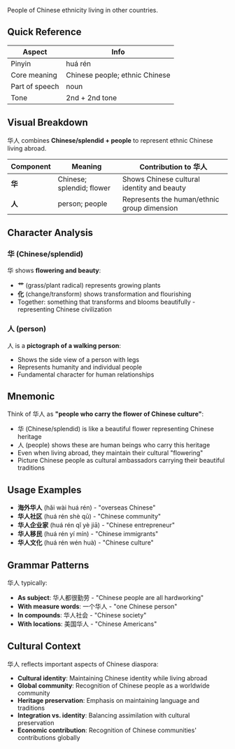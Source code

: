 People of Chinese ethnicity living in other countries.

## Quick Reference

| Aspect         | Info                           |
| -------------- | ------------------------------ |
| Pinyin         | huá rén                        |
| Core meaning   | Chinese people; ethnic Chinese |
| Part of speech | noun                           |
| Tone           | 2nd + 2nd tone                 |

## Visual Breakdown

华人 combines **Chinese/splendid + people** to represent ethnic Chinese living abroad.

| Component | Meaning                   | Contribution to 华人                        |
| --------- | ------------------------- | ------------------------------------------- |
| **华**    | Chinese; splendid; flower | Shows Chinese cultural identity and beauty  |
| **人**    | person; people            | Represents the human/ethnic group dimension |

## Character Analysis

### 华 (Chinese/splendid)

华 shows **flowering and beauty**:

- **艹** (grass/plant radical) represents growing plants
- **化** (change/transform) shows transformation and flourishing
- Together: something that transforms and blooms beautifully - representing Chinese civilization

### 人 (person)

人 is a **pictograph of a walking person**:

- Shows the side view of a person with legs
- Represents humanity and individual people
- Fundamental character for human relationships

## Mnemonic

Think of 华人 as **"people who carry the flower of Chinese culture"**:

- 华 (Chinese/splendid) is like a beautiful flower representing Chinese heritage
- 人 (people) shows these are human beings who carry this heritage
- Even when living abroad, they maintain their cultural "flowering"
- Picture Chinese people as cultural ambassadors carrying their beautiful traditions

## Usage Examples

- **海外华人** (hǎi wài huá rén) - "overseas Chinese"
- **华人社区** (huá rén shè qū) - "Chinese community"
- **华人企业家** (huá rén qǐ yè jiā) - "Chinese entrepreneur"
- **华人移民** (huá rén yí mín) - "Chinese immigrants"
- **华人文化** (huá rén wén huà) - "Chinese culture"

## Grammar Patterns

华人 typically:

- **As subject**: 华人都很勤劳 - "Chinese people are all hardworking"
- **With measure words**: 一个华人 - "one Chinese person"
- **In compounds**: 华人社会 - "Chinese society"
- **With locations**: 美国华人 - "Chinese Americans"

## Cultural Context

华人 reflects important aspects of Chinese diaspora:

- **Cultural identity**: Maintaining Chinese identity while living abroad
- **Global community**: Recognition of Chinese people as a worldwide community
- **Heritage preservation**: Emphasis on maintaining language and traditions
- **Integration vs. identity**: Balancing assimilation with cultural preservation
- **Economic contribution**: Recognition of Chinese communities' contributions globally
